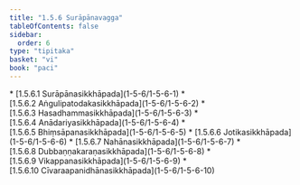 ```yaml
---
title: "1.5.6 Surāpānavagga"
tableOfContents: false
sidebar:
  order: 6
type: "tipitaka"
basket: "vi"
book: "paci"
---
```



<DynamicBreadcrumb />



<TableOfContents book="paci" section="1.5.6">
* [1.5.6.1 Surāpānasikkhāpada](1-5-6/1-5-6-1)
* [1.5.6.2 Aṅgulipatodakasikkhāpada](1-5-6/1-5-6-2)
* [1.5.6.3 Hasadhammasikkhāpada](1-5-6/1-5-6-3)
* [1.5.6.4 Anādariyasikkhāpada](1-5-6/1-5-6-4)
* [1.5.6.5 Bhiṃsāpanasikkhāpada](1-5-6/1-5-6-5)
* [1.5.6.6 Jotikasikkhāpada](1-5-6/1-5-6-6)
* [1.5.6.7 Nahānasikkhāpada](1-5-6/1-5-6-7)
* [1.5.6.8 Dubbaṇṇakaraṇasikkhāpada](1-5-6/1-5-6-8)
* [1.5.6.9 Vikappanasikkhāpada](1-5-6/1-5-6-9)
* [1.5.6.10 Cīvaraapanidhānasikkhāpada](1-5-6/1-5-6-10)
</TableOfContents>
